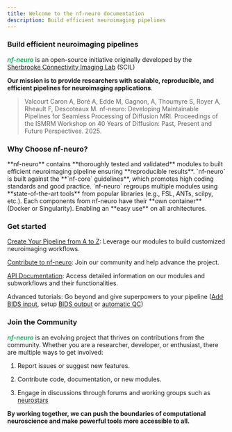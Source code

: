 ```yaml
---
title: Welcome to the nf-neuro documentation
description: Build efficient neuroimaging pipelines
---
```



### Build efficient neuroimaging pipelines

<b><i style="color:#24b064ff">nf-neuro</i></b> is an open-source initiative originally developed by the [Sherbrooke Connectivity Imaging Lab](https://scil.usherbrooke.ca/) (SCIL) 

**Our mission is to provide researchers with scalable, reproducible, and efficient pipelines for neuroimaging applications**.

>Valcourt Caron A, Boré A, Edde M, Gagnon, A, Thoumyre S, Royer A, Rheault F, Descoteaux M. nf-neuro:
>Developing Maintainable Pipelines for Seamless Processing of Diffusion MRI. Proceedings of the ISMRM
>Workshop on 40 Years of Diffusion: Past, Present and Future Perspectives. 2025.

### Why Choose nf-neuro?

<CardGrid stagger>
	<Card title="Reproducibility" icon="rocket">
		**nf-neuro** contains **thoroughly tested and validated** modules to built
		efficient neuroimaging pipeline ensuring **reproducible results**.
	</Card>
	<Card title="Development guidelines" icon="document">
		`nf-neuro` is built against the **`nf-core` guidelines**, which promotes
    high coding standards and good practice.
	</Card>
  <Card title="State-of-the-art neuroimaging tools" icon="seti:powershell">
    `nf-neuro` regroups multiple modules using **state-of-the-art tools** from
    popular libraries (e.g., FSL, ANTs, scilpy, etc.).
  </Card>
	<Card title="Portability" icon="cloud-download">
		Each components from nf-neuro have their **own container** (Docker or Singularity).
    Enabling an **easy use** on all architectures. 
	</Card>
</CardGrid>

### Get started

[Create Your Pipeline from A to Z](/nf-neuro/pipeline/1-setup): Leverage our modules to build customized neuroimaging workflows.

[Contribute to nf-neuro](/nf-neuro/contribute/setup): Join our community and help advance the project.

[API Documentation](/nf-neuro/api/categories): Access detailed information on our modules and subworkflows and their functionalities.

Advanced tutorials: Go beyond and give superpowers to your pipeline ([Add BIDS input](/nf-neuro/advanced-tutorials/1-bidsinput), setup [BIDS output](/nf-neuro/advanced-tutorials/2-bidsoutput) or [automatic QC](/nf-neuro/advanced-tutorials/3-multiqc))

### Join the Community

 <b><i style="color:#24b064ff">nf-neuro</i></b> is an evolving project that thrives on contributions from the community. Whether you are a researcher, developer, or enthusiast, there are multiple ways to get involved:

<Steps>

1. Report issues or suggest new features.

2. Contribute code, documentation, or new modules.

3. Engage in discussions through forums and working groups such as [neurostars](http://neurostars.org/)

</Steps>

**By working together, we can push the boundaries of computational neuroscience and make powerful tools more accessible to all.**